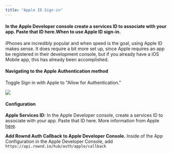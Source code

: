 ```yaml
---
title: "Apple ID Sign-in"
---
```


#### In the Apple Developer console create a services ID to associate with your app. Paste that ID here.When to use Apple ID sign-in.

iPhones are incredibly popular and when speed is the goal, using Apple ID makes sense. It does require a bit more set up, since Apple requires an app be registered in their development console, but if you already have a iOS Mobile app, this has already been accomplished. 

#### Navigating to the Apple Authentication method

Toggle Sign in with Apple to "Allow for Authentication." 

![](/images/image.png)

#### Configuration

**Apple Services ID:** In the Apple Developer console, create a services ID to associate with your app. Paste that ID here. More information from Apple [here](https://help.apple.com/developer-account/#/dev1c0e25352). 

**Add Rownd Auth Callback to Apple Developer Console.** Inside of the App Configuration in the Apple Developer Console, add `https://api.rownd.io/hub/auth/apple/callback`